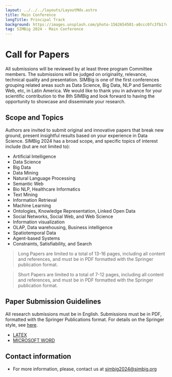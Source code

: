 ```yaml
---
layout: ../../../layouts/LayoutMdx.astro
title: Main Conference
longTitle: Principal Track
background: https://images.unsplash.com/photo-1562654501-a0ccc0fc3fb1?q=80&w=1932&auto=format&fit=crop&ixlib=rb-4.0.3&ixid=M3wxMjA3fDB8MHxwaG90by1wYWdlfHx8fGVufDB8fHx8fA%3D%3D
tag: SIMBig 2024 - Main Conference
---
```


# Call for Papers
All submissions will be reviewed by at least three program Committee members. The submissions will be judged on originality, relevance, technical quality and presentation. SIMBig is one of the first conferences grouping related areas such as Data Science, Big Data, NLP and Semantic Web, etc, in Latin America. We would like to thank you in advance for your scientific contribution to the 8th SIMBig and look forward to having the opportunity to showcase and disseminate your research.

## Scope and Topics
Authors are invited to submit original and innovative papers that break new ground, present insightful results based on your experience in Data Science. SIMBig 2024 has a broad scope, and specific topics of interest include (but are not limited to):

* Artificial Intelligence
* Data Science
* Big Data
* Data Mining
* Natural Language Processing
* Semantic Web
* Bio NLP, Healthcare Informatics
* Text Mining
* Information Retrieval
* Machine Learning
* Ontologies, Knowledge Representation, Linked Open Data
* Social Networks, Social Web, and Web Science
* Information visualization
* OLAP, Data warehousing, Business intelligence
* Spatiotemporal Data
* Agent-based Systems
* Constraints, Satisfiability, and Search

> Long Papers are limited to a total of 13-16 pages, including all content and references, and must be in PDF formatted with the Springer publication format.

> Short Papers are limited to a total of 7-12 pages, including all content and references, and must be in PDF formatted with the Springer publication format.

## Paper Submission Guidelines
All research submissions must be in English.
Submissions must be in PDF, formatted with the Springer Publications format. For details on the Springer style, see [here](https://www.springer.com/gp/computer-science/lncs/conference-proceedings-guidelines).

* [LATEX](https://resource-cms.springernature.com/springer-cms/rest/v1/content/19238648/data/v8)
* [MICROSOFT WORD](https://resource-cms.springernature.com/springer-cms/rest/v1/content/7117506/data/v1)

## Contact information
* For more information, please, contact us at simbig2024@simbig.org

<ContactUs/>